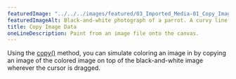 ---
featuredImage: "../../../images/featured/03_Imported_Media-01_Copy_Image_Data-thumbnail.png"
featuredImageAlt: Black-and-white photograph of a parrot. A curvy line is drawn across the image; within the confines of that line, color is added to the photograph.
title: Copy Image Data
oneLineDescription: Paint from an image file onto the canvas.
---

Using the <a href="https://p5js.org/reference/#/p5/copy" target="_blank">copy()</a> 
method, you can simulate coloring an image in by copying an image of the colored 
image on top of the black-and-white image wherever the cursor is dragged.